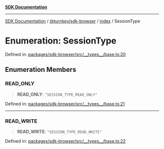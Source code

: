[**SDK Documentation**](../../../../README.mdx)

***

[SDK Documentation](../../../../packages.mdx) / [@turnkey/sdk-browser](../../README.mdx) / [index](../README.mdx) / SessionType

# Enumeration: SessionType

Defined in: [packages/sdk-browser/src/\_\_types\_\_/base.ts:20](https://github.com/tkhq/sdk/blob/fd49bfe86475c8603b3eb385aa101efa36fa32fc/packages/sdk-browser/src/__types__/base.ts#L20)

## Enumeration Members

### READ\_ONLY

> **READ\_ONLY**: `"SESSION_TYPE_READ_ONLY"`

Defined in: [packages/sdk-browser/src/\_\_types\_\_/base.ts:21](https://github.com/tkhq/sdk/blob/fd49bfe86475c8603b3eb385aa101efa36fa32fc/packages/sdk-browser/src/__types__/base.ts#L21)

***

### READ\_WRITE

> **READ\_WRITE**: `"SESSION_TYPE_READ_WRITE"`

Defined in: [packages/sdk-browser/src/\_\_types\_\_/base.ts:22](https://github.com/tkhq/sdk/blob/fd49bfe86475c8603b3eb385aa101efa36fa32fc/packages/sdk-browser/src/__types__/base.ts#L22)
